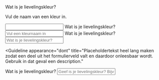 <!-- @license CC0-1.0 -->


<Guideline appearance="do" title="Het label altijd tonen en een description gebruiken als aanvullende informatie.">
  <Canvas language="html">
    <label for="lievelingskleur1">Wat is je lievelingskleur?</label>
    <p id="description-kleur1">Vul de naam van een kleur in.</p>
    <input aria-describedby="description-kleur1" id="lievelingskleur1" name="lievelingskleur" type="text" />
  </Canvas>
</Guideline>

<Guideline appearance="do" title="Het label altijd tonen en een placeholder als korte hint gebruiken.">
  <Canvas language="html">
    <label for="lievelingskleur2">Wat is je lievelingskleur?</label>
    <input id="lievelingskleur2" type="text" name="lievelingskleur" placeholder="Vul een kleurnaam in" />
  </Canvas>
</Guideline>

<Guideline appearance="dont" title="Het label onzichtbaar maken.">
  <Canvas language="html">
    <label class="sr-only" for="lievelingskleur3">
      Wat is je lievelingskleur?
    </label>
    <input id="lievelingskleur3" name="lievelingskleur" placeholder="Wat is je lievelingskleur?" type="text" />
  </Canvas>
</Guideline>

<Guideline
  appearance="dont"
  title="Placeholdertekst heel lang maken zodat een deel uit het formulierveld valt en daardoor onleesbaar wordt. Gebruik in dat geval een description."
>
  <Canvas language="html">
    <label for="lievelingskleur4">Wat is je lievelingskleur?</label>
    <input
      id="lievelingskleur4"
      name="lievelingskleur"
      placeholder="Geef is je lievelingskleur? Bijvoorbeeld rood, wit, geel of blauw."
      type="text"
    />
  </Canvas>
</Guideline>
